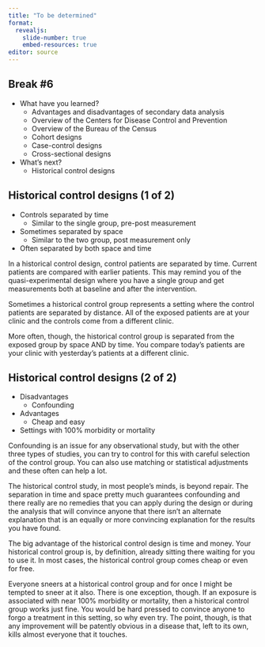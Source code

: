 ```yaml
---
title: "To be determined"
format: 
  revealjs:
    slide-number: true
    embed-resources: true
editor: source
---
```


## Break #6

-   What have you learned?
    -   Advantages and disadvantages of secondary data analysis
    -   Overview of the Centers for Disease Control and Prevention
    -   Overview of the Bureau of the Census
    -   Cohort designs
    -   Case-control designs
    -   Cross-sectional designs
-   What's next?
    -   Historical control designs

## Historical control designs (1 of 2)

-   Controls separated by time
    -   Similar to the single group, pre-post measurement
-   Sometimes separated by space
    -   Similar to the two group, post measurement only
-   Often separated by both space and time

::: notes

In a historical control design, control patients are separated by time. Current patients are compared with earlier patients. This may remind you of the quasi-experimental design where you have a single group and get measurements both at baseline and after the intervention.

Sometimes a historical control group represents a setting where the control patients are separated by distance. All of the exposed patients are at your clinic and the controls come from a different clinic.

More often, though, the historical control group is separated from the exposed group by space AND by time. You compare today's patients are your clinic with yesterday's patients at a different clinic.

:::

## Historical control designs (2 of 2)

-   Disadvantages
    -   Confounding 
-   Advantages
    -   Cheap and easy
-   Settings with 100% morbidity or mortality

::: notes

Confounding is an issue for any observational study, but with the other three types of studies, you can try to control for this with careful selection of the control group. You can also use matching or statistical adjustments and these often can help a lot.

The historical control study, in most people's minds, is beyond repair. The separation in time and space pretty much guarantees confounding and there really are no remedies that you can apply during the design or during the analysis that will convince anyone that there isn't an alternate explanation that is an equally or more convincing explanation for the results you have found.

The big advantage of the historical control design is time and money. Your historical control group is, by definition, already sitting there waiting for you to use it. In most cases, the historical control group comes cheap or even for free.

Everyone sneers at a historical control group and for once I might be tempted to sneer at it also. There is one exception, though. If an exposure is associated with near 100% morbidity or mortality, then a historical control group works just fine. You would be hard pressed to convince anyone to forgo a treatment in this setting, so why even try. The point, though, is that any improvement will be patently obvious in a disease that, left to its own, kills almost everyone that it touches.

:::

